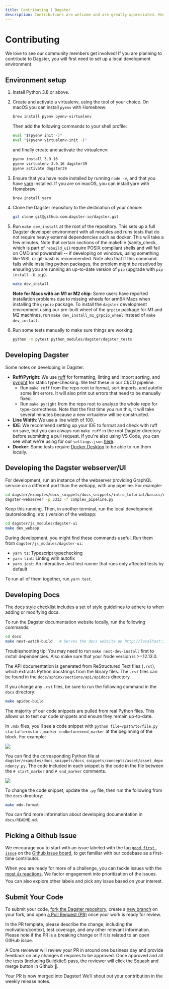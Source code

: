 ```yaml
---
title: Contributing | Dagster
description: Contributions are welcome and are greatly appreciated. Here's the contribution guide."
---
```


# Contributing

We love to see our community members get involved! If you are planning to contribute to Dagster, you will first need to set up a local development environment.

## Environment setup

1. Install Python 3.8 or above.

2. Create and activate a virtualenv, using the tool of your choice. On macOS you can install `pyenv` with Homebrew:

   ```bash
   brew install pyenv pyenv-virtualenv
   ```

   Then add the following commands to your shell profile:

   ```bash
   eval "$(pyenv init -)"
   eval "$(pyenv virtualenv-init -)"
   ```

   and finally create and activate the virtualenev:

   ```bash
   pyenv install 3.9.16
   pyenv virtualenv 3.9.16 dagster39
   pyenv activate dagster39
   ```

3. Ensure that you have node installed by running `node -v`, and that you have [yarn](https://yarnpkg.com/lang/en/) installed. If you are on macOS, you can install yarn with Homebrew:

   ```bash
   brew install yarn
   ```

4. Clone the Dagster repository to the destination of your choice:

   ```bash
   git clone git@github.com:dagster-io/dagster.git
   ```

5. Run `make dev_install` at the root of the repository. This sets up a full Dagster developer environment with all modules and runs tests that do not require heavy external dependencies such as docker. This will take a few minutes. Note that certain sections of the makefile (sanity_check, which is part of `rebuild_ui`) require POSIX compliant shells and will fail on CMD and powershell -- if developing on windows, using something like WSL or git-bash is recommended. Note also that if this command fails while installing python packages, the problem might be resolved by ensuring you are running an up-to-date version of `pip` (upgrade with `pip install -U pip`).

   ```bash
   make dev_install
   ```

   **Note for Macs with an M1 or M2 chip**: Some users have reported installation problems due to missing wheels for arm64 Macs when installing the `grpcio` package. To install the `dagster` development environment using our pre-built wheel of the `grpcio` package for M1 and M2 machines, run `make dev_install_m1_grpcio_wheel` instead of `make dev_install`.

6. Run some tests manually to make sure things are working:

   ```bash
   python -m pytest python_modules/dagster/dagster_tests
   ```

## Developing Dagster

Some notes on developing in Dagster:

- **Ruff/Pyright**: We use [ruff](https://github.com/charliermarsh/ruff) for formatting, linting and import sorting, and [pyright](https://github.com/microsoft/pyright) for static type-checking. We test these in our CI/CD pipeline.
  - Run `make ruff` from the repo root to format, sort imports, and autofix some lint errors. It will also print out errors that need to be manually fixed.
  - Run `make pyright` from the repo root to analyze the whole repo for type-correctness. Note that the first time you run this, it will take several minutes because a new virtualenv will be constructed.
- **Line Width**: We use a line width of 100.
- **IDE**: We recommend setting up your IDE to format and check with ruff on save, but you can always run `make ruff` in the root Dagster directory before submitting a pull request. If you're also using VS Code, you can see what we're using for our `settings.json` [here](https://gist.github.com/natekupp/7a17a9df8d2064e5389cc84aa118a896).
- **Docker**: Some tests require [Docker Desktop](https://www.docker.com/products/docker-desktop) to be able to run them locally.

## Developing the Dagster webserver/UI

For development, run an instance of the webserver providing GraphQL service on a different port than the webapp, with any pipeline. For example:

```bash
cd dagster/examples/docs_snippets/docs_snippets/intro_tutorial/basics/connecting_solids/
dagster-webserver -p 3333 -f complex_pipeline.py
```

Keep this running. Then, in another terminal, run the local development (autoreloading, etc.) version of the webapp:

```bash
cd dagster/js_modules/dagster-ui
make dev_webapp
```

During development, you might find these commands useful. Run them from `dagster/js_modules/dagster-ui`:

- `yarn ts`: Typescript typechecking
- `yarn lint`: Linting with autofix
- `yarn jest`: An interactive Jest test runner that runs only affected tests by default

To run all of them together, run `yarn test`.

## Developing Docs

The [docs style checklist](https://github.com/dagster-io/dagster/blob/master/docs/DOC_CHECKLIST.md) includes a set of style guidelines to adhere to when adding or modifying docs.

To run the Dagster documentation website locally, run the following commands:

```bash
cd docs
make next-watch-build   # Serves the docs website on http://localhost:3001
```

Troubleshooting tip: You may need to run `make next-dev-install` first to install dependencies. Also make sure that your Node version is >=12.13.0.

The API documentation is generated from ReStructured Text files (`.rst`), which extracts Python docstrings from the library files. The `.rst` files can be found in the `docs/sphinx/sections/api/apidocs` directory.

If you change any `.rst` files, be sure to run the following command in the `docs` directory:

```bash
make apidoc-build
```

The majority of our code snippets are pulled from real Python files. This allows us to test our code snippets and ensure they remain up-to-date.

In `.mdx` files, you'll see a code snippet with `python file=/path/to/file.py startafter=start_marker endbefore=end_marker` at the beginning of the block. For example:

<Image src="/images/community/md-code-block.png" width={1434} height={368} />

You can find the corresponding Python file at `dagster/examples/docs_snippets/docs_snippets/concepts/asset/asset_dependency.py`. The code included in each snippet is the code in the file between the `# start_marker` and `# end_marker` comments.

<Image src="/images/community/py-code-block.png" width={736} height={496} />

To change the code snippet, update the `.py` file, then run the following from the `docs` directory:

```bash
make mdx-format
```

You can find more information about developing documentation in `docs/README.md`.

## Picking a Github Issue

We encourage you to start with an issue labeled with the tag [`good first issue`](https://github.com/dagster-io/dagster/issues?q=is%3Aopen+is%3Aissue+label%3A%22type%3A+good+first+issue%22) on the [Github issue board](https://github.com/dagster-io/dagster/issues), to get familiar with our codebase as a first-time contributor.

When you are ready for more of a challenge, you can tackle issues with the [most 👍 reactions](https://github.com/dagster-io/dagster/issues?q=is%3Aissue+is%3Aopen+sort%3Areactions-%2B1-desc). We factor engagement into prioritization of the issues. You can also explore other labels and pick any issue based on your interest.

## Submit Your Code

To submit your code, [fork the Dagster repository](https://help.github.com/en/articles/fork-a-repo), create a [new branch](https://help.github.com/en/desktop/contributing-to-projects/creating-a-branch-for-your-work) on your fork, and open [a Pull Request (PR)](https://help.github.com/en/articles/creating-a-pull-request-from-a-fork) once your work is ready for review.

In the PR template, please describe the change, including the motivation/context, test coverage, and any other relevant information. Please note if the PR is a breaking change or if it is related to an open GitHub issue.

A Core reviewer will review your PR in around one business day and provide feedback on any changes it requires to be approved. Once approved and all the tests (including Buildkite!) pass, the reviewer will click the Squash and merge button in Github 🥳.

Your PR is now merged into Dagster! We’ll shout out your contribution in the weekly release notes.
